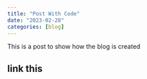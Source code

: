 ```yaml
---
title: "Post With Code"
date: "2023-02-28"
categories: [blog]
---
```


This is a post to show how the blog is created

## link this